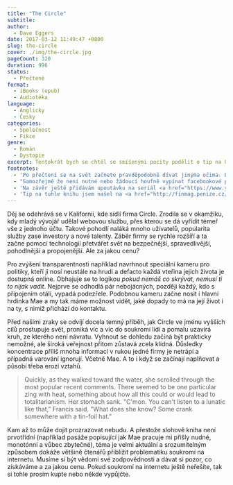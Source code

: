 ```yaml
---
title: "The Circle"
subtitle:
author:
  - Dave Eggers
date: 2017-03-12 11:49:47 +0800
slug: the-circle
cover: ./img/the-circle.jpg
pageCount: 320
duration: 996
status:
  - Přečtené
format:
  - iBooks (epub)
  - Audiotéka
language:
  - Anglicky
  - Česky
categories:
  - Společnost
  - Fikce
genre:
  - Román
  - Dystopie
excerpt: Tentokrát bych se chtěl se smíšenými pocity podělit o tip na Orwellovský příběh o blízké budoucnosti. Doporučit ji chci, protože poskytuje docela dobrý úvod do problematiky (nejen) digitálního soukromí. To se, jak se v knize také dozvíme, týká všech. I když nejsme na internetu aktivní. Radost mi to ale nedělá, jelikož se nejedná o zrovna příjemné a optimistické čtení.
footnotes:
  - 'Po přečtení se na svět začnete pravděpodobně dívat jinýma očima. Budete si více všímat problematických aspektů, které vypadají navenek zcela nevinně. <a href="https://veekaybee.github.io/facebook-is-collecting-this/#how-facebook-collects-data" target="_blank">Jak sbírá data Facebook</a> si můžete přečíst třeba v článku Vicki Boykis. Paralel s knihou je tam více, než by člověk chtěl. V Číně se zase používá <a href="https://www.nytimes.com/video/technology/100000004574648/china-internet-wechat.html" target="_blank">aplikace WeChat</a> - velmi podobná té, která v knize stála u zrodu firmy Circle. Uživatelé pomocí ní pohodlně navazují kontakty, platí, objednávají taxíky a mnoho dalšího. Vedení firmy (a v tomto případě automaticky i autoritativní vláda), tak má přesný přehled o každém kroku svých uživatelů. Lidé si na sebe sami pletou bič, a snad i rádi.'
  - "Samozřejmě že není nutné nebo žádoucí houfně vypínat facebookové profily nebo něco podobného. Během používání je ale fajn mít na zřeteli i rizika a chovat se podle toho."
  - 'Na závěr ještě přidávám upoutávku na seriál <a href="https://www.youtube.com/watch?v=R32qWdOWrTo" target="_blank">Black Mirror</a>, který stravitelnou a zábavnou formou upozorňuje na problematické jevy technologií a společnosti v moderní době.'
  - 'Tip na tuhle knihu jsem našel na <a href="http://finmag.penize.cz/recenze/275550-the-circle-kdo-ma-tajemstvi-lze" target="_blank">finmagu</a> a na <a href="https://067.cz/archiv/2/knihy-roku-2013.html" target="_blank">067.cz</a>.'
---
```


Děj se odehrává se v Kalifornii, kde sídlí firma Circle. Zrodila se v okamžiku, kdy mladý vývojář udělal webovou službu, přes kterou se dá vyřídit témeř vše z jednoho účtu. Takové pohodlí naláká mnoho uživatelů, popularita služby zase investory a nové talenty. Záběr firmy se rychle rozšíří a ta začne pomocí technologií přetvářet svět na bezpečnější, spravedlivější, pohodlnější a propojenější. Ale za jakou cenu?

Pro zvýšení transparentnosti například navrhnout speciální kameru pro politiky, kteří ji nosí neustále na hrudi a defacto každá vteřina jejich života je dostupná online. Obhajuje se to logikou _pokud nemáš co skrývat, nemusí ti to nijak vadit_. Nejprve se odhodlá pár nebojácných, později každý, kdo s připojením otálí, vypadá podezřele. Podobnou kameru začne nosit i hlavní hrdinka Mae a my tak máme možnost vidět, jaké dopady to má na její život i na ty, s nimiž přichází do kontaktu.

Před našimi zraky se odvíjí docela temný příběh, jak Circle ve jménu vyšších cílů prostupuje svět, proniká víc a víc do soukromí lidí a pomalu uzavírá kruh, ze kterého není návratu. Vyhnout se dohledu začíná být prakticky nemožné, ale široká veřejnost přitom zůstavá zcela klidná. Důsledky koncentrace příliš mnoha informací v rukou jedné firmy je netrápí a případná varování ignorují. Včetně Mae. A to i když se začínají naplňovat a působí třeba erozi vztahů.

> Quickly, as they walked toward the water, she scrolled through the most popular recent comments. There seemed to be one particular zing with heat, something about how all this could or would lead to totalitarianism. Her stomach sank. "C'mon. You can't listen to a lunatic like that," Francis said. "What does she know? Some crank somewhere with a tin-foil hat."

Kam až to může dojít prozrazovat nebudu. A přestože slohově kniha není prvotřídní (například pasáže popisující jak Mae pracuje mi přišly nudné, monotónní a vůbec zbytečné), téma je velmi aktuální a srozumitelným způsobem dokáže většině čtenářů přiblížit problematiku soukromí na internetu. Musíme si být vědomi své zodpovědnosti a dávat si pozor, co získáváme a za jakou cenu. Pokud soukromí na internetu ještě neřešíte, tak si tohle prosím kupte nebo někde vypůjčte.
